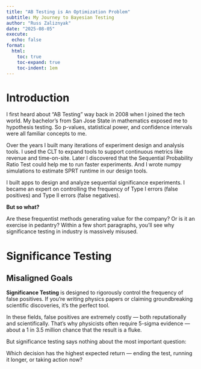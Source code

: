 ```yaml
---
title: "AB Testing is An Optimization Problem"
subtitle: My Journey to Bayesian Testing
author: "Russ Zaliznyak"
date: "2025-08-05"
execute:
  echo: false
format: 
  html: 
    toc: true
    toc-expand: true
    toc-indent: 1em
---
```


# Introduction

I first heard about "AB Testing" way back in 2008 when I joined the tech world. My bachelor's from San Jose State in mathematics exposed me to hypothesis testing. So p-values, statistical power, and confidence intervals were all familiar concepts to me. 

Over the years I built many iterations of experiment design and analysis tools. I used the CLT to expand tools to support continuous metrics like revenue and time-on-site. Later I discovered that the Sequential Probability Ratio Test could help me to run faster experiments. And I wrote numpy simulations to estimate SPRT runtime in our design tools.

I built apps to design and analyze sequential significance experiments. I became an expert on controlling the frequency of Type I errors (false positives) and Type II errors (false negatives). 

**But so what?** 

Are these frequentist methods generating value for the company? Or is it an exercise in pedantry?
Within a few short paragraphs, you'll see why significance testing in industry is massively misused.

# Significance Testing

## Misaligned Goals

**Significance Testing**  is designed to rigorously control the frequency of false positives. If you're writing physics papers or claiming groundbreaking scientific discoveries, it's the perfect tool.

In these fields, false positives are extremely costly — both reputationally and scientifically. That’s why physicists often require 5-sigma evidence — about a 1 in 3.5 million chance that the result is a fluke.

But significance testing says nothing about the most important question:

Which decision has the highest expected return — ending the test, running it longer, or taking action now?







